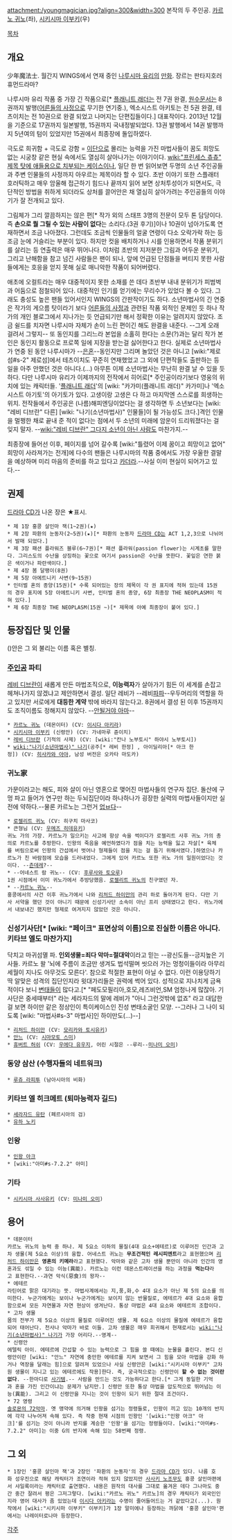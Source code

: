 attachment:/youngmagician.jpg?align=300&width=300
본작의 두 주인공. [[카르노 귀노]](좌), [[시키시마 이부키]](우)


[[목차]]
== 개요 ==

少年魔法士. 월간지 WINGS에서 연재 중인 [[나루시마 유리]]의 [[만화]]. 장르는 판타지호러휴먼드라마?

나루시마 유리 작품 중 가장 긴 작품으로[* [[플래니트 래더]]는 전 7권 완결, [[원수문서]]는 8권까지 발행([[어른들의 사정]]으로 무기한 연기중.), 엑소시스트 아키토는 전 5권 완결, 테츠이치는 전 10권으로 완결 되었고 나머지는 단편집들이다.] 대표작이다. 2013년 12월을 기준으로 17권까지 일본발행, 15권까지 국내정발되었다. 13권 발행에서 14권 발행까지 5년여의 텀이 있었지만 15권에서 최종장에 돌입하였다.

극도로 희귀함 + 극도로 강함 = [[이단]]으로 몰리는 능력을 가진 마법사들이 꿈도 희망도 없는 시궁창 같은 현실 속에서도 열심히 살아나가는 이야기이다. [[wiki:"프린세스 츄츄" 제목 탓에 애들용으로 치부되는 케이스]]이나, 일단 한 번 읽어보면 두명의 소년 주인공들과 주변 인물들의 사정까지 아우르는 제목이라 할 수 있다. 초반 이야기 또한 스플래터 호러틱하고 매우 암울해 접근하기 힘드나 끝까지 읽어 보면 상처투성이가 되면서도, 극단적인 방법을 취하게 되더라도 상처를 끌어안은 채 열심히 살아가려는 주인공들의 이야기가 잘 전개되고 있다.

그림체가 그리 깔끔하지는 않은 편[* 작가 외의 스태프 3명의 전문이 모두 톤 담당이다. 즉 '''손으로 뭘 그릴 수 있는 사람이 없다'''는 소리다.(3권 후기)]이나 10권이 넘아가도록 연재하면서 조금 나아졌다. 그런데도 조금씩 인물들의 얼굴 연령이 다소 오락가락 하는 등 조금 눈에 거슬리는 부분이 있다. 하지만 컷을 배치하거나 시를 인용하면서 작품 분위기를 살리는 등 연출력은 매우 뛰어나다. 이처럼 초반의 지저분한 그림과 어두운 분위기, 그리고 난해함을 참고 넘긴 사람들은 팬이 되나, 앞에 언급된 단점들을 버티지 못한 사람들에게는 호응을 얻지 못해 실로 매니악한 작품이 되어버렸다. 

애초에 오컬트라는 매우 대중적이지 못한 소재를 쓴 데다 초반부 내내 분위기가 피범벅과 어둠으로 점철되어 있다. 대중적인 인기를 얻기에는 무리수가 있었다 볼 수 있다. 그래도 충성도 높은 팬들 있어서인지 WINGS의 간판작이기도 하다. 소년마법사의 긴 연중은 작가의 게으름 탓이라기 보다 [[어른들의 사정]]과 관련된 작품 외적인 문제인 듯 하나 작가의 개인 블로그에서 지나가는 듯 언급되기만 해서 정확한 이유는 알려지지 않았다. 조금 쉴드를 치자면 나루시마 자체가 손이 느린 편이긴 해도 완결을 내준다. --그게 오래 걸려서 그렇지-- 
또 동인지를 그리느라 본업을 소홀히 한다는 소문(?)과는 달리 작가 본인은 동인지 활동으로 프로쪽 일에 지장을 받는걸 싫어한다고 한다. 실제로 소년마법사가 연중 된 동안 나루시마가 --[[은혼]]--동인지만 그리며 놀았던 것은 아니고 [wiki:"제로섬#s-2" 제로섬]에서 테츠이치도 꾸준히 연재했었고 그 외에 단편작들도 출판하는 등 일을 아주 안했던 것은 아니다.(...) 아무튼 이제 소년마법사는 무난히 완결 날 수 있을 듯 하다. 
다만 나루시마 유리가 이제까지의 전작에서 히어로[* 주인공이라기보다 영웅의 위치에 있는 캐릭터들. '[[플래니트 래더]]'의 [wiki: "카가미(플래니트 래더)" 카가미]나 '엑소시스트 아기토'의 아기토가 있다. 고생이랑 고생은 다 하고 마지막엔 스스로를 희생하는 위치. 전작들에서  주인공은 (나름)해피엔딩이었다는 걸 생각하면 두 소년보다는 [wiki: "레비 디브란" 다른] [wiki: "나기(소년마법사)" 인물들]이 될 가능성도 크다.]격인 인물을 멀쩡한 채로 끝내 준 적이 없다는 점에서 두 소년의 미래에 암운이 드리워졌다는 걸 잊지 말자. --[[wiki:"레비 디브란" 그다지 소년이 아닌 사람]]도 마찬가지.-- 

최종장에 들어선 이후, 페이지를 넘어 갈수록 [wiki:"틀렸어 이제 꿈이고 희망이고 없어" 희망이 사라져가는 전개]에 다수의 팬들은 나루시마의 작품 중에서도 가장 우울한 결말을 예상하며 미리 마음의 준비를 하고 있다고 [[카더라]].--사실 이미 현실이 되어가고 있다.--

== 권제 ==
[[드라마 CD]]가 나온 장은 ★표시.

 * 제 1장 홍콩 살인마 잭(1~2권)(★)
 * 제 2장 파환의 눈동자(2~5권)(★)[* 파환의 눈동자 [[드라마 CD]]는 ACT 1,2,3으로 나뉘어서 발매 되었다.]
 * 제 3장 패션 플라워즈 블루(6~7권)[* 패션 플라워(passion flower)는 시계초를 말한다. 그리스도의 수난을 상징하는 꽃으로 여기서 passion은 수난을 뜻한다. 꽃잎은 연한 붉은 색이거나 파란색이다.]
 * 제 4장 봄 달팽이(8권)
 * 제 5장 아에트니키 사변(9~15권)
 * 인터벌 혼의 종양(15권)[* 수록 되어있는 장의 제목이 각 권 표지에 적혀 있는데 15권의 경우 표지에 5장 아에트니키 사변, 인터벌 혼의 종양, 6장 최종장 THE NEOPLASM이 적혀 있다.]
 * 제 6장 최종장 THE NEOPLASM(15권 ~)[* 제목에 아예 최종장이 붙어 있다.]


== 등장집단 및 인물 ==
()안은 그 외 불리는 이름 혹은 별칭.
=== [[주인공]] 파티 ===
[[레비 디브란]]이 새롭게 만든 마법조직으로, '''이능력자'''가 살아가기 힘든 이 세계를 손잡고 헤쳐나가지 않겠냐고 제안하면서 결성. 일단 레비가 --레비[[파파]]--우두머리의 역할을 하고 있지만 서로에게 '''대등한 계약''' 밖에 바라지 않는다고. 8권에서 결성 된 이후 15권까지도 조직이름도 정해지지 않았다. --[[안될거야 아마]]--
 * [[카르노 귀노]] (데몬이터) (CV: [[이시다 아키라]])
 * [[시키시마 이부키]] (신령안) (CV: 가네마루 쥰이치)
 * [[레비 디브란]] (기적의 사제) (CV: [wiki:"칸나 노부토시" 하야시 노부토시])
 * [[wiki:"나기(소년마법사)" 나기]](공주[* 레비 한정] , 아이딜리아[* 아크 한정]) (CV: [[히사카와 아야]], 남성 버전은 오카타 마도카)

=== 귀노家 ===
가문이라고는 해도, 피와 살이 아닌 영혼으로 맺어진 마법사들의 연구자 집단. 돌산에 구멍 파고 들어가 연구만 하는 두뇌집단이라 하나하나가 굉장한 실력의 마법사들이지만 실전에 약하다.--물론 카르노는 그런거 [[업ㅂ다]]--
 * [[로젤리트 귀노]] (CV: 히구치 마사코)
 * 큰형님 (CV: [[우메즈 히데유키]])
 귀노 가의 가장. 카르노가 일으키는 사고에 항상 속을 썩이다가 로젤리트 사후 귀노 가의 총의로 카르노를 추방한다. 인왕의 죽음을 예언하였다가 점을 치는 능력을 잃고 자살[* 육체를 버림으로써 인왕의 간섭에서 벗어나 형제들이 점을 치는 걸 돕기 위해서였다.]하였으나 카르노가 친 바람점에 모습을 드러내었다. 그에게 있어 카르노 또한 귀노 가의 일원이었다는 것이다. --[[츤데레]]?--
 * --어네스트 람 귀노-- (CV: [[후루사와 토오루]])
 1권 시점에서 이미 귀노가에서 추방당했음. [[로젤리트 귀노]]의 친구였던 자.
 * --[[카르노 귀노]]--
 홍콩에서의 사건 이후 귀노가에서 나와 [[리처드 하이만]]의 관리 하로 돌아가게 된다. 다만 기사 서약을 했던 것이 아니기 때문에 신성기사단 소속이 아닌 프리 상태였다고 한다. 귀노가에서 내보내긴 했지만 형제로 여겨지지 않았던 것은 아니다.

=== 신성기사단[* [wiki: "페이크" 표면상의 이름]으로 진실한 이름은 아니다. 키타브 엘도 마찬가지] ===
닥치고 마귀섬멸 파. '''인외생물=죄다 악마=절대악'''이라고 믿는 --광신도들--긍지높은 기사들. 카르노 왈 '뇌에 주름이 조금만 생겨도 법석떨며 씻으러 가는 멍청이들이라 아무리 세월이 지나도 아무것도 모른다'. 참으로 적절한 표현이 아닐 수 없다. 이런 이용당하기 딱 알맞은 성격의 집단인지라 윗대가리들은 권력에 썩어 있다. 성적으로 지나치게 금욕적이다 보니 [[변태]]들이 많다고.[* "페도모필리아,호모,레즈비언,SM 엄청나게 많잖아. 기사단은 중세때부터" 라는 세라자드의 말에 레비가 "아니 그런것밖에 없죠" 라고 대답한걸 보면 하이만 같은 정상인이 특이케이스인 진성 변태소굴인 모양. --그러나 그 나이 되도록 [wiki: "마법사#s-3" 마법사]인 하이만도(...)--]
 * [[리처드 하이만]] (CV: [[모리카와 토시유키]])
 * [[안느]] (CV: [[시마모토 스미]])
 * [[휴버트 허쉬]] (CV: [[우에다 유우지]], 어린 시절은 --루리--[[미나미 오미]])

=== 동양 삼산 (수행자들의 네트워크) ===
 * [[루쥬 라피투]] (남아시아의 비화)

=== 키타브 엘 히크메트 (퇴마능력자 길드) ===
 * [[세라자드 유탄]] (페르시아의 검)
 * [[유하 노키]]

=== 인왕 ===
 * [[인왕 아크]]
 * [wiki:"아미#s-7.2.2" 아미]

=== 기타 ===
 * [[시키시마 사사유키]] (CV: [[미나미 오미]])

== 용어 ==
 * 데몬이터
 카르노 귀노의 능력 중 하나. 제 5요소 이하의 물질(4대 요소+에테르)로 이루어진 인간과 고차 생물(제 5요소 이상)의 융합. 어네스트 귀노는 '''무조건적인 레시피엔트'''라고 표현했으며 [[리처드 하이만]]은 '''영혼의 키메라'''라고 표현했다. 악마와 같은 고차 생물 뿐만이 아니라 인간의 영혼과도 섞일 수 있는 이능(異能). 카르노는 이런 데몬스트레이션을 하는 과정을 '''먹는다'''라고 표현한다.--과연 악식(惡食)의 왕자--  
 * 에테르
 라틴어로 맑은 대기라는 뜻. 마법사계에서는 지,풍,화,수 4대 요소가 아닌 제 5의 요소를 의미한다. 누군가에게는 보이나 누군가에게는 보이지 않는 반물질로, 에테르가 4대 요소와 융합함으로써 모든 자연물과 자연 현상이 생겨난다. 통상 마법은 4대 요소와 에테르의 조합이다.
 * 고차 생물
 몸의 전부가 제 5요소 이상의 물질로 이루어진 생물. 제 6요소 이상의 물질에 에테르가 융합되어 태어난다. 천사나 악마가 바로 이들. 고차 생물은 매우 희귀해서 현재로서는 [[wiki:"나기(소년마법사)" 나기]]가 가장 어리다.--영계--
 * 신령안
 에텔릭 아이. 에테르에 간섭할 수 있는 능력으로 그 힘을 쓸 때에는 눈물을 흘린다. 본디 신령안이란 [wiki: "안느" 자연에 충만한 에테르를 지켜 보면서 그 힘을 모아 마법을 강화 하거나 역장을 달래는 힘]으로 알려져 있었으나 사실 신령안은 [wiki:"시키시마 이부키" 고차원 생물이 지니고 있는 에테르에도 작용]한다. 즉, 궁극적으로는 신령안이 '''할 수 없는 것이란 없다'''. --한마디로 [[사기템]].-- 사람을 만드는 것도 가능하다고 한다.[* 그게 동일한 기억과 혼을 가진 인간이냐는 문제가 남지만.] 신령안 또한 통상 마법을 압도적으로 뛰어넘는 이능(異能). 그리고 이 신령안을 지니는 것이 인왕이 되기 위한 절대 조건이다.
 * 72 영령
 [[솔로몬의 72악마]]. 옛 맹약에 의거해 인왕을 섬기는 정령들로, 인왕이 끼고 있는 10개의 반지에 각각 나누어져 속해 있다. 즉 작중 현재 시점의 인왕인 '[wiki:"인왕 아크" 아크]'를 섬기는 것이 아니라 반지를 계승한 '인왕'을 섬기는 정령들이다. [wiki:"아미#s-7.2.2" 아미]는 이중 G의 반지에 속해 있는 58번째 정령. 

== 그 외 ==
 * 1장인 '홍콩 살인마 잭'과 2장인 '파환의 눈동자'의 경우 [[드라마 CD]]가 있다. 나름 호화 성우진으로 해당 캐릭터가 조연이라 적혀 있지 않았지만 [[사사키 노조무]]도 홍콩 살인마편에서 샤일록이라는 캐릭터로 출연했다. 내용은 원작의 대사를 그대로 옮겨온 데다 그나마도 중간 중간 잘려서 평은 그저그렇다. [wiki:"카르노 귀노" 카르노]의 경우 캐릭터가 외국인인지라 영어 대사가 좀 있었는데 [[이시다 아키라]]는 수명이 줄어들어드는 거 같았다고(...). 원작에서 [wiki:"시키시마 이부키" 이부키]가 1장 말미에나 등장하는 까닭에 '홍콩 살인마'편에서는 나레이터로나마 등장한다.

[[각주]]
